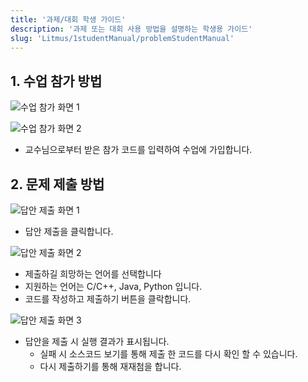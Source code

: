```yaml
---
title: '과제/대회 학생 가이드'
description: '과제 또는 대회 사용 방법을 설명하는 학생용 가이드'
slug: 'Litmus/1studentManual/problemStudentManual'
---
```


## 1. 수업 참가 방법

![수업 참가 화면 1](./images/1.png)


![수업 참가 화면 2](./images/2.png)

- 교수님으로부터 받은 참가 코드를 입력하여 수업에 가입합니다.

## 2. 문제 제출 방법

![답안 제출 화면 1](./images/3.png)

- 답안 제출을 클릭합니다.

![답안 제출 화면 2](./images/4.png)

- 제출하길 희망하는 언어를 선택합니다
 - 지원하는 언어는 C/C++, Java, Python 입니다.
- 코드를 작성하고 제출하기 버튼을 클락합니다.

![답안 제출 화면 3](./images/5.png)

- 답안을 제출 시 실행 결과가 표시됩니다.
  - 실패 시 소스코드 보기를 통해 제출 한 코드를 다시 확인 할 수 있습니다.
  - 다시 제출하기를 통해 재재첨을 합니다.

